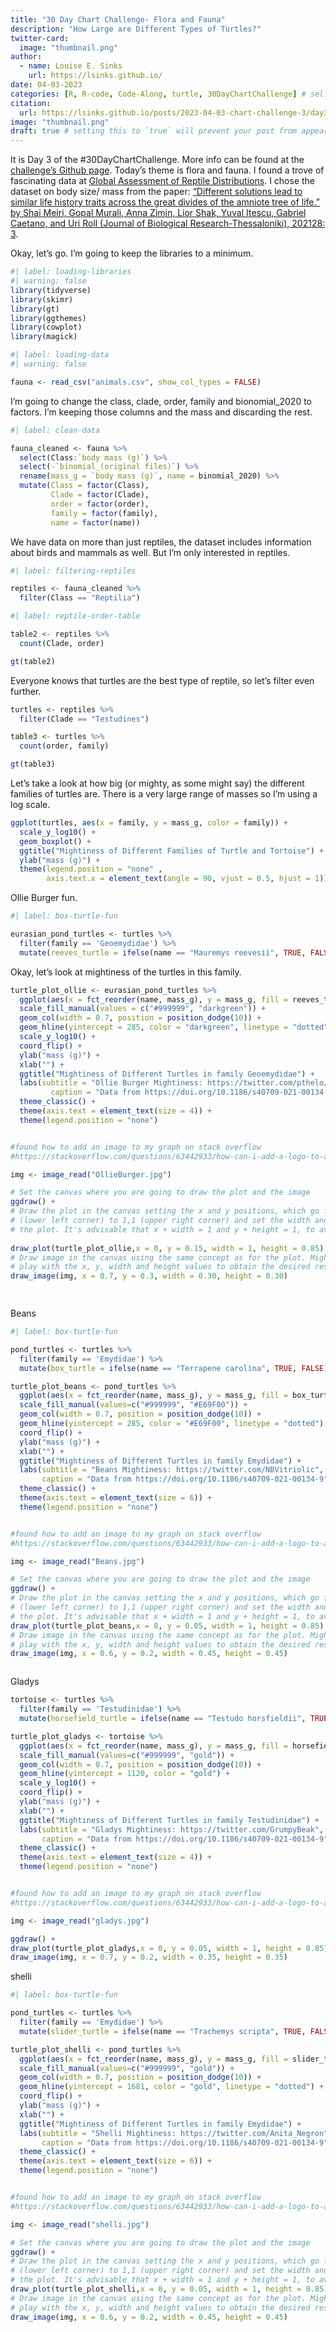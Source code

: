 ```yaml
---
title: "30 Day Chart Challenge- Flora and Fauna"
description: "How Large are Different Types of Turtles?"
twitter-card:
  image: "thumbnail.png"
author:
  - name: Louise E. Sinks
    url: https://lsinks.github.io/
date: 04-03-2023
categories: [R, R-code, Code-Along, turtle, 30DayChartChallenge] # self-defined categories
citation:
  url: https://lsinks.github.io/posts/2023-04-03-chart-challenge-3/day3
image: "thumbnail.png"
draft: true # setting this to `true` will prevent your post from appearing on your listing page until you're ready!
---
```


It is Day 3 of the #30DayChartChallenge. More info can be found at the [challenge's Github page](https://github.com/30DayChartChallenge/Edition2023). Today's theme is flora and fauna. I found a trove of fascinating data at [Global Assessment of Reptile Distributions](http://www.gardinitiative.org/data.html). I chose the dataset on body size/ mass from the paper: ["Different solutions lead to similar life history traits across the great divides of the amniote tree of life." by Shai Meiri, Gopal Murali, Anna Zimin, Lior Shak, Yuval Itescu, Gabriel Caetano, and Uri Roll (Journal of Biological Research-Thessaloniki), 202128: 3](https://doi.org/10.1186/s40709-021-00134-9).

Okay, let's go. I'm going to keep the libraries to a minimum.

```r
#| label: loading-libraries
#| warning: false
library(tidyverse)
library(skimr)
library(gt)
library(ggthemes)
library(cowplot)
library(magick)
```

```r
#| label: loading-data
#| warning: false

fauna <- read_csv("animals.csv", show_col_types = FALSE)

```

I'm going to change the class, clade, order, family and bionomial_2020 to factors. I'm keeping those columns and the mass and discarding the rest.

```r
#| label: clean-data

fauna_cleaned <- fauna %>%
  select(Class:`body mass (g)`) %>%
  select(-`binomial_(original files)`) %>%
  rename(mass_g = `body mass (g)`, name = binomial_2020) %>%
  mutate(Class = factor(Class),
         Clade = factor(Clade),
         order = factor(order),
         family = factor(family),
         name = factor(name))

```

We have data on more than just reptiles, the dataset includes information about birds and mammals as well. But I'm only interested in reptiles.

```r
#| label: filtering-reptiles

reptiles <- fauna_cleaned %>%
  filter(Class == "Reptilia")
```

```r
#| label: reptile-order-table

table2 <- reptiles %>%
  count(Clade, order)

gt(table2)

```

Everyone knows that turtles are the best type of reptile, so let's filter even further.

```r

turtles <- reptiles %>% 
  filter(Clade == "Testudines")

table3 <- turtles %>%
  count(order, family)

gt(table3)
```

Let's take a look at how big (or mighty, as some might say) the different families of turtles are. There is a very large range of masses so I'm using a log scale.

```r
ggplot(turtles, aes(x = family, y = mass_g, color = family)) +
  scale_y_log10() +
  geom_boxplot() +
  ggtitle("Mightiness of Different Families of Turtle and Tortoise") +
  ylab("mass (g)") +
  theme(legend.position = "none" , 
        axis.text.x = element_text(angle = 90, vjust = 0.5, hjust = 1))
```

Ollie Burger fun.

```r
#| label: box-turtle-fun

eurasian_pond_turtles <- turtles %>%
  filter(family == 'Geoemydidae') %>%
  mutate(reeves_turtle = ifelse(name == "Mauremys reevesii", TRUE, FALSE)) 
```

Okay, let's look at mightiness of the turtles in this family.

```r
turtle_plot_ollie <- eurasian_pond_turtles %>%
  ggplot(aes(x = fct_reorder(name, mass_g), y = mass_g, fill = reeves_turtle)) +
  scale_fill_manual(values = c("#999999", "darkgreen")) +
  geom_col(width = 0.7, position = position_dodge(10)) +
  geom_hline(yintercept = 285, color = "darkgreen", linetype = "dotted") +
  scale_y_log10() +
  coord_flip() +
  ylab("mass (g)") +
  xlab("") +
  ggtitle("Mightiness of Different Turtles in family Geoemydidae") +
  labs(subtitle = "Ollie Burger Mightiness: https://twitter.com/pthelo/",
         caption = "Data from https://doi.org/10.1186/s40709-021-00134-9") +
  theme_classic() +
  theme(axis.text = element_text(size = 4)) +
  theme(legend.position = "none")


#found how to add an image to my graph on stack overflow
#https://stackoverflow.com/questions/63442933/how-can-i-add-a-logo-to-a-ggplot-visualisation

img <- image_read("OllieBurger.jpg")

# Set the canvas where you are going to draw the plot and the image
ggdraw() +
# Draw the plot in the canvas setting the x and y positions, which go from 0,0
# (lower left corner) to 1,1 (upper right corner) and set the width and height of
# the plot. It's advisable that x + width = 1 and y + height = 1, to avoid clipping # the plot
 
draw_plot(turtle_plot_ollie,x = 0, y = 0.15, width = 1, height = 0.85) +
# Draw image in the canvas using the same concept as for the plot. Might need to 
# play with the x, y, width and height values to obtain the desired result
draw_image(img, x = 0.7, y = 0.3, width = 0.30, height = 0.30) 

  
```

Beans

```r
#| label: box-turtle-fun

pond_turtles <- turtles %>%
  filter(family == 'Emydidae') %>%
  mutate(box_turtle = ifelse(name == "Terrapene carolina", TRUE, FALSE)) 

turtle_plot_beans <- pond_turtles %>%
  ggplot(aes(x = fct_reorder(name, mass_g), y = mass_g, fill = box_turtle)) +
  scale_fill_manual(values=c("#999999", "#E69F00")) +
  geom_col(width = 0.7, position = position_dodge(10)) +
  geom_hline(yintercept = 285, color = "#E69F00", linetype = "dotted") +
  coord_flip() +
  ylab("mass (g)") +
  xlab("") +
  ggtitle("Mightiness of Different Turtles in family Emydidae") +
  labs(subtitle = "Beans Mightiness: https://twitter.com/NBVitriolic",
       caption = "Data from https://doi.org/10.1186/s40709-021-00134-9") +
  theme_classic() +
  theme(axis.text = element_text(size = 6)) +
  theme(legend.position = "none")


#found how to add an image to my graph on stack overflow
#https://stackoverflow.com/questions/63442933/how-can-i-add-a-logo-to-a-ggplot-visualisation

img <- image_read("Beans.jpg")

# Set the canvas where you are going to draw the plot and the image
ggdraw() +
# Draw the plot in the canvas setting the x and y positions, which go from 0,0
# (lower left corner) to 1,1 (upper right corner) and set the width and height of
# the plot. It's advisable that x + width = 1 and y + height = 1, to avoid clipping # the plot
draw_plot(turtle_plot_beans,x = 0, y = 0.05, width = 1, height = 0.85) +
# Draw image in the canvas using the same concept as for the plot. Might need to 
# play with the x, y, width and height values to obtain the desired result
draw_image(img, x = 0.6, y = 0.2, width = 0.45, height = 0.45) 

```

```r

```

Gladys

```r



tortoise <- turtles %>%
  filter(family == 'Testudinidae') %>%
  mutate(horsefield_turtle = ifelse(name == "Testudo horsfieldii", TRUE, FALSE)) 

turtle_plot_gladys <- tortoise %>%
  ggplot(aes(x = fct_reorder(name, mass_g), y = mass_g, fill = horsefield_turtle)) +
  scale_fill_manual(values=c("#999999", "gold")) +
  geom_col(width = 0.7, position = position_dodge(10)) +
  geom_hline(yintercept = 1120, color = "gold") +
  scale_y_log10() +
  coord_flip() +
  ylab("mass (g)") +
  xlab("") +
  ggtitle("Mightiness of Different Turtles in family Testudinidae") +
  labs(subtitle = "Gladys Mightiness: https://twitter.com/GrumpyBeak",
       caption = "Data from https://doi.org/10.1186/s40709-021-00134-9") +
  theme_classic() +
  theme(axis.text = element_text(size = 4)) +
  theme(legend.position = "none")


#found how to add an image to my graph on stack overflow
#https://stackoverflow.com/questions/63442933/how-can-i-add-a-logo-to-a-ggplot-visualisation

img <- image_read("gladys.jpg")

ggdraw() +
draw_plot(turtle_plot_gladys,x = 0, y = 0.05, width = 1, height = 0.85) +
draw_image(img, x = 0.7, y = 0.2, width = 0.35, height = 0.35) 

```

shelli

```r
#| label: box-turtle-fun

pond_turtles <- turtles %>%
  filter(family == 'Emydidae') %>%
  mutate(slider_turtle = ifelse(name == "Trachemys scripta", TRUE, FALSE)) 

turtle_plot_shelli <- pond_turtles %>%
  ggplot(aes(x = fct_reorder(name, mass_g), y = mass_g, fill = slider_turtle)) +
  scale_fill_manual(values=c("#999999", "gold")) +
  geom_col(width = 0.7, position = position_dodge(10)) +
  geom_hline(yintercept = 1681, color = "gold", linetype = "dotted") +
  coord_flip() +
  ylab("mass (g)") +
  xlab("") +
  ggtitle("Mightiness of Different Turtles in family Emydidae") +
  labs(subtitle = "Shelli Mightiness: https://twitter.com/Anita_Negron",
       caption = "Data from https://doi.org/10.1186/s40709-021-00134-9") +
  theme_classic() +
  theme(axis.text = element_text(size = 6)) +
  theme(legend.position = "none")


#found how to add an image to my graph on stack overflow
#https://stackoverflow.com/questions/63442933/how-can-i-add-a-logo-to-a-ggplot-visualisation

img <- image_read("shelli.jpg")

# Set the canvas where you are going to draw the plot and the image
ggdraw() +
# Draw the plot in the canvas setting the x and y positions, which go from 0,0
# (lower left corner) to 1,1 (upper right corner) and set the width and height of
# the plot. It's advisable that x + width = 1 and y + height = 1, to avoid clipping # the plot
draw_plot(turtle_plot_shelli,x = 0, y = 0.05, width = 1, height = 0.85) +
# Draw image in the canvas using the same concept as for the plot. Might need to 
# play with the x, y, width and height values to obtain the desired result
draw_image(img, x = 0.6, y = 0.2, width = 0.45, height = 0.45) 
```
